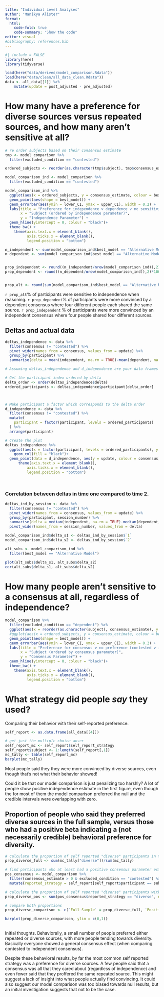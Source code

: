 ```yaml
---
title: "Individual Level Analyses"
author: "Manikya Alister"
format: 
  html:
    code-fold: true
    code-summary: "Show the code"
editor: visual
#bibliography: references.bib
---
```


```r
#| include = FALSE
library(here)
library(tidyverse)
```

```r
load(here("data/derived/model_comparison.Rdata"))
load(here("data/clean/all_data_clean.Rdata"))
data <- all_data[[1]] %>%
    mutate(update = post_adjusted - pre_adjusted) 
```

# How many have a preference for diverse sources versus repeated sources, and how many aren't sensitive at all?

```r

# re order subjects based on their consensus estimate
tmp <- model_comparison %>%
  filter(excluded_condition == "contested") 

ordered_subjects <- reorder(as.character(tmp$subject), tmp$consensus_estimate)

model_comparison_ind <- model_comparison %>%
  filter(excluded_condition == "contested") 

model_comparison_ind %>%
  ggplot(aes(x = ordered_subjects, y = consensus_estimate, colour = best_model)) +
  geom_point(aes(shape = best_model)) +
  geom_errorbar(aes(ymin = lower_CI, ymax = upper_CI), width = 0.2) +
  labs(title = "Preference for independence v dependence v no sensitivity",
       x = "Subject (ordered by independence parameter)",
       y = "Independence Parameter") +
  geom_hline(yintercept = 0, colour = "black")+
  theme_bw() +
    theme(axis.text.x = element_blank(),
          axis.ticks.x = element_blank(),
          legend.position = "bottom") 
```

```r
n_independent <- sum(model_comparison_ind$best_model == "Alternative Model" & model_comparison_ind$consensus_estimate > 0)
n_dependent <- sum(model_comparison_ind$best_model == "Alternative Model" & model_comparison_ind$consensus_estimate < 0)


prop_independent <- round((n_independent/nrow(model_comparison_ind)),2)*100
prop_dependent <- round((n_dependent/nrow(model_comparison_ind)),2)*100


prop_alt <- round(sum(model_comparison_ind$best_model == "Alternative Model")/nrow(model_comparison_ind),2)*100
```

`r prop_alt`% of participants were sensitive to independence when reasoning. `r prop_dependent`% of participants were more convinced by a dependent consensus where four different people each shared the same source. `r prop_independent` % of participants were more convinced by an independent consensus where four people shared four different sources.

## Deltas and actual data

```r
deltas_independence <- data %>% 
  filter(consensus != "contested") %>%
  pivot_wider(names_from = consensus, values_from = update) %>%
  group_by(participant) %>%
  summarise(delta = mean(independent, na.rm = TRUE)-mean(dependent, na.rm = TRUE))

# Assuming deltas_independence and d_independence are your data frames

# Get the participant index ordered by delta
delta_order <- order(deltas_independence$delta)
ordered_participants <- deltas_independence$participant[delta_order]



# Make participant a factor which corresponds to the delta order
d_independence <- data %>%
  filter(consensus != "contested") %>%
  mutate(
    participant = factor(participant, levels = ordered_participants)
  ) %>%
  arrange(participant)

# Create the plot
deltas_independence %>%
  ggplot(aes(x = factor(participant, levels = ordered_participants), y = delta)) +
    geom_col(fill = "black")+
  geom_point(data = d_independence, aes(y = update, colour = consensus), alpha = 0.5) +
      theme(axis.text.x = element_blank(),
          axis.ticks.x = element_blank(),
          legend.position = "bottom") 

  
```

### Correlation between deltas in time one compared to time 2.

```r
deltas_ind_by_session <- data %>% 
  filter(consensus != "contested") %>%
  pivot_wider(names_from = consensus, values_from = update) %>%
  group_by(participant, session_number) %>%
  summarise(delta = median(independent, na.rm = TRUE)-median(dependent, na.rm = TRUE)) %>%
  pivot_wider(names_from = session_number, values_from = delta) 

model_comparison_ind$delta_s1 <- deltas_ind_by_session$`1`
model_comparison_ind$delta_s2 <- deltas_ind_by_session$`2`

alt_subs <- model_comparison_ind %>%
  filter(best_model == "Alternative Model")

plot(alt_subs$delta_s1, alt_subs$delta_s2)
cor(alt_subs$delta_s1, alt_subs$delta_s2)

```

# How many people aren't sensitive to a consensus at all, regardless of independence?

```r

model_comparison %>%
  filter(excluded_condition == "dependent") %>%
  ggplot(aes(x = reorder(as.character(subject), consensus_estimate), y = consensus_estimate, colour = best_model)) +
  #ggplot(aes(x = ordered_subjects, y = consensus_estimate, colour = best_model)) +
  geom_point(aes(shape = best_model)) +
  geom_errorbar(aes(ymin = lower_CI, ymax = upper_CI), width = 0.2) +
  labs(title = "Preference for consensus v no preference (contested v independent)",
       x = "Subject (ordered by consensus parameter)",
       y = "Consensus Parameter") +
  geom_hline(yintercept = 0, colour = "black")+
  theme_bw() +
    theme(axis.text.x = element_blank(),
          axis.ticks.x = element_blank(),
          legend.position = "bottom") 

```

# What strategy did people *say* they used?

Comparing their behavior with their self-reported preference.

```r

self_report <- as.data.frame(all_data[[4]])

# get just the multiple choice anser
self_report_mc <- self_report$self_report_strategy
self_report$subject <- 1:length(self_report[,1])
mc_tally <- table(self_report_mc)
barplot(mc_tally)
```

Most people said they they were more convinced by diverse sources, even though that's not what their behavior showed!

Could it be that our model comparison is just penalizing too harshly? A lot of people show positive independence estimate in the first figure, even though the for most of them the model comparison preferred the null and the credible intervals were overlapping with zero.

## Proportion of people who said they preferred diverse sources in the full sample, versus those who had a positive beta indicating a (not necessarily credible) behavioral preference for diversity.

```r

# calculate the proportion of self reported "diverse" participants in the full sample 
prop_diverse_full <- sum(mc_tally["diverse"])/sum(mc_tally)

# find participants who at least had a positive consensus parameter estimate
pos_consensus <- model_comparison %>%
  filter(consensus_estimate > 0 & excluded_condition == "contested") %>%
  mutate(reported_strategy = self_report[self_report$participant == subject,"self_report_strategy"])

# calculate the proportion of self reported "diverse" participants with a positive beta
prop_diverse_pos <- sum(pos_consensus$reported_strategy == "diverse", na.rm = TRUE)/length(pos_consensus$reported_strategy)

# compare both proportions
prop_diverse_comparison <- c(`Full Sample` = prop_diverse_full, `Positive Beta` = prop_diverse_pos)

barplot(prop_diverse_comparison, ylim = c(0,1))
```

## 

Initial thoughts. Behaviorally, a small number of people preferred either repeated or diverse sources, with more people tending towards diversity. Basically everyone showed a general consensus effect (when comparing contested to independent consensus).

Despite these behavioral results, by far the most common self reported strategy was a preference for diverse sources. A few people said that a consensus was all that they cared about (regardless of independence) and even fewer said that they proffered the same repeated source. This might suggest a lack of insight into what people actually find convincing. It could also suggest our model comparison was too biased towards null results, but an initial investigation suggests that not to be the case.
